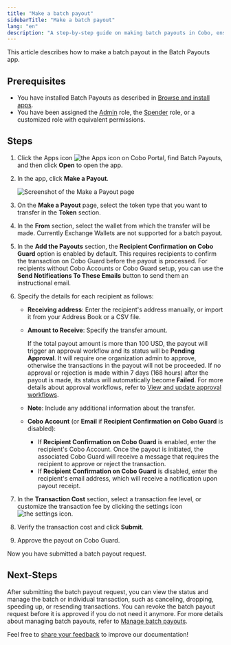 ```yaml
---
title: "Make a batch payout"
sidebarTitle: "Make a batch payout"
lang: "en"
description: "A step-by-step guide on making batch payouts in Cobo, ensuring quick and efficient transfers while managing multiple recipient addresses."
---
```


This article describes how to make a batch payout in the Batch Payouts app.

## Prerequisites

- You have installed Batch Payouts as described in [Browse and install apps](/en/portal/portal-apps/browse-and-install).
- You have been assigned the [Admin](/en/portal/organization/roles-and-permissions) role, the [Spender](/en/portal/organization/roles-and-permissions) role, or a customized role with equivalent permissions.

## Steps

1. Click the Apps icon <img src="/en/images/common/icon_apps.svg" className="icon" alt="the Apps icon" /> on Cobo Portal, find Batch Payouts, and then click **Open** to open the app.
2. In the app, click **Make a Payout**.

    <img src="/en/images/portal-apps/batch-payouts/make_payout.png" className="screenshot_full_screen" alt="Screenshot of the Make a Payout page" />

3. On the **Make a Payout** page, select the token type that you want to transfer in the **Token** section.
4. In the **From** section, select the wallet from which the transfer will be made.
    <Note>Currently Exchange Wallets are not supported for a batch payout.</Note>
5. In the **Add the Payouts** section, the **Recipient Confirmation on Cobo Guard** option is enabled by default. This requires recipients to confirm the transaction on Cobo Guard before the payout is processed. For recipients without Cobo Accounts or Cobo Guard setup, you can use the **Send Notifications To These Emails** button to send them an instructional email.
6. Specify the details for each recipient as follows:
    - **Receiving address**: Enter the recipient's address manually, or import it from your Address Book or a CSV file.
    - **Amount to Receive**: Specify the transfer amount.

        <Note>If the total payout amount is more than 100 USD, the payout will trigger an approval workflow and its status will be **Pending Approval**. It will require one organization admin to approve, otherwise the transactions in the payout will not be proceeded. If no approval or rejection is made within 7 days (168 hours) after the payout is made, its status will automatically become **Failed**. For more details about approval workflows, refer to [View and update approval workflows](/en/portal/portal-apps/workflow).</Note>

    - **Note**: Include any additional information about the transfer.
    - **Cobo Account** (or **Email** if **Recipient Confirmation on Cobo Guard** is disabled):
      - If **Recipient Confirmation on Cobo Guard** is enabled, enter the recipient's Cobo Account. Once the payout is initiated, the associated Cobo Guard will receive a message that requires the recipient to approve or reject the transaction.
      - If **Recipient Confirmation on Cobo Guard** is disabled, enter the recipient's email address, which will receive a notification upon payout receipt.
7. In the **Transaction Cost** section, select a transaction fee level, or customize the transaction fee by clicking the settings icon <img src="/en/images/common/icon_advanced.svg" className="icon" alt="the settings icon" />.
8. Verify the transaction cost and click **Submit**.
9. Approve the payout on Cobo Guard.

Now you have submitted a batch payout request. 

## Next-Steps

After submitting the batch payout request, you can view the status and manage the batch or individual transaction, such as canceling, dropping, speeding up, or resending transactions. You can revoke the batch payout request before it is approved if you do not need it anymore. For more details about managing batch payouts, refer to [Manage batch payouts](/en/apps/batch-payouts/manage-payouts).

<Tip>Feel free to [share your feedback](https://forms.zohopublic.com/cobo/form/DocumentFeedbackForm/formperma/QvLOhxJv1_JMsJ-1dleZ8Itb_7rzN-LtgvsDdxosoVI?referrername=manuals) to improve our documentation!</Tip>